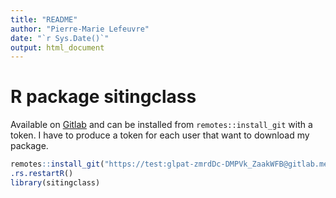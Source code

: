 ```yaml
---
title: "README"
author: "Pierre-Marie Lefeuvre"
date: "`r Sys.Date()`"
output: html_document
---
```


# R package sitingclass

Available on [Gitlab](https://gitlab.met.no/pierreml/sitingclass) and can be installed from `remotes::install_git` with a token. I have to produce a token for each user that want to download my package. 

```R
remotes::install_git("https://test:glpat-zmrdDc-DMPVk_ZaakWFB@gitlab.met.no/pierreml/sitingclass.git",force=T)
.rs.restartR()
library(sitingclass)
```

